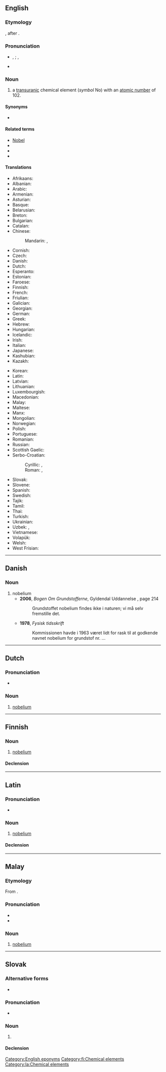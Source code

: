 {{also|Nobelium|nobélium}}
==English==
{{elements|lang=en|No|mendelevium|Md|lawrencium|Lr}}

===Etymology===
{{suffix|en|Nobel|ium}}, after {{w|Alfred Nobel}}.

===Pronunciation===
* {{enPR|nōbĕl'ēəm}}, {{IPA|en|/noʊˈbɛliəm/}}; {{enPR|nōbēl'ēəm}}, {{IPA|en|/noʊˈbiːliəm/}}
* {{audio|en|En-nobelium.oga|Audio}}

===Noun===
{{en-noun|-}}
{{wikipedia}}

# a [[transuranic]] chemical element (''symbol'' No) with an [[atomic number]] of 102.

====Synonyms====
* {{l|en|unnilbium}}

====Related terms====
* [[w:Alfred Nobel|Nobel]]
* {{l|en|Nobel prize}}
* {{l|en|nobelate}}
* {{l|en|Nobelist}}

====Translations====
{{trans-top|chemical element}}
* Afrikaans: {{t+|af|nobelium}}
* Albanian: {{t|sq|nobelium}}
* Arabic: {{t|ar|نُوبِلْيُوم|m|tr=nubilyum}}
* Armenian: {{t|hy|նոբելիում}}
* Asturian: {{t|ast|nobeliu|m}}
* Basque: {{t|eu|nobelioa}}
* Belarusian: {{t|be|нобе́лій|m|sc=Cyrl}}
* Breton: {{t+|br|nobeliom}}
* Bulgarian: {{t|bg|нобе́лий|m}}
* Catalan: {{t+|ca|nobeli}}
* Chinese:
*: Mandarin: {{t+|cmn|鍩}}, {{t+|cmn|锘|tr=nuò}}
* Cornish: {{t|kw|nobelyum}}
* Czech: {{t+|cs|nobelium|n}}
* Danish: {{t+|da|nobelium|n}}
* Dutch: {{t+|nl|nobelium|n}}
* Esperanto: {{t+|eo|nobelio}}
* Estonian: {{t+|et|nobeelium}}
* Faroese: {{t|fo|nobelium|n}}
* Finnish: {{t+|fi|nobelium}}
* French: {{t+|fr|nobélium|m}}
* Friulian: {{t|fur|nobeli}}
* Galician: {{t+|gl|nobelio}}
* Georgian: {{t|ka|ნობელიუმი}}
* German: {{t+|de|Nobelium|n}}
* Greek: {{t+|el|νομπέλιο|n}}
* Hebrew: {{t+|he|נובליום|tr=nobélyum|sc=Hebr}}
* Hungarian: {{t+|hu|nobélium}}
* Icelandic: {{t+|is|nóbelín}}
* Irish: {{t|ga|nóbailiam}}
* Italian: {{t+|it|nobelio|m}}
* Japanese: {{t+|ja|ノーベリウム|tr=nōberiumu}}
* Kashubian: {{t|csb|nobel}}
* Kazakh: {{t+|kk|нобелий|sc=Cyrl}}
{{trans-mid}}
* Korean: {{t+|ko|노벨륨}}
* Latin: {{t+|la|nobelium}}
* Latvian: {{t|lv|nobelijs}}
* Lithuanian: {{t+|lt|nobelis}}
* Luxembourgish: {{t|lb|Nobelium}}
* Macedonian: {{t|mk|нобелиум|m|sc=Cyrl}}
* Malay: {{t|ms|nobelium}}
* Maltese: {{t|mt|nobeljum}}
* Manx: {{t|gv|nobelium}}
* Mongolian: {{t|mn|нобели|sc=Cyrl}}
* Norwegian: {{t|no|nobelium}}
* Polish: {{t+|pl|nobel|m}}
* Portuguese: {{t+|pt|nobélio|m}}
* Romanian: {{t+|ro|nobeliu|n}}
* Russian: {{t+|ru|нобе́лий|m}}
* Scottish Gaelic: {{t|gd|nòbailiam}}
* Serbo-Croatian:
*: Cyrillic: {{t|sh|нобелиjум|m}}, {{t|sh|нобелиj|m}}
*: Roman: {{t|sh|nobelijum}}, {{t+|sh|nobelij}}
* Slovak: {{t|sk|nobelium|n}}
* Slovene: {{t+|sl|nobelij}}
* Spanish: {{t+|es|nobelio|m}}
* Swedish: {{t+|sv|nobelium}}
* Tajik: {{t|tg|нобелий|sc=Cyrl}}
* Tamil: {{t|ta|நோபெலியம்|sc=Taml}}
* Thai: {{t|th|โนเบเลียม}}
* Turkish: {{t+|tr|nobelyum}}
* Ukrainian: {{t|uk|нобе́лій|m|sc=Cyrl}}
* Uzbek: {{t|uz|nobeliy}}, {{t|uz|нобелий|tr=nobeliy|sc=Cyrl}}
* Vietnamese: {{t|vi|nobeli}}
* Volapük: {{t+|vo|nobelin}}
* Welsh: {{t|cy|nobeliwm}}
* West Frisian: {{t|fy|nobelium}}
{{trans-bottom}}

[[Category:English eponyms]]

----

==Danish==

===Noun===
{{da-noun}}

# nobelium
#* '''2006''', ''Bogen Om Grundstofferne'', Gyldendal Uddannelse {{ISBN|9788702050080}}, page 214
#*: Grundstoffet nobelium findes ikke i naturen; vi må selv fremstille det.
#* '''1978''', ''Fysisk tidsskrift''
#*: Kommissionen havde i 1963 været lidt for rask til at godkende navnet nobelium for grundstof nr. ...

----

==Dutch==
{{wikipedia|lang=nl}}
{{elements|No|mendelevium|Md|lawrencium|Lr|lang=nl}}

===Pronunciation===
* {{audio|nl|Nl-nobelium.ogg|Audio}}

===Noun===
{{nl-noun|n|-|-}}

# [[#English|nobelium]]

----

==Finnish==
{{wikipedia|lang=fi}}

===Noun===
{{fi-noun}}

# [[#English|nobelium]]

====Declension====
{{fi-decl-risti|nobelium|||a|i=0}}

[[Category:fi:Chemical elements]]

----

==Latin==
{{wikipedia|lang=la}}

===Pronunciation===
* {{la-IPA|nōbēlium}}

===Noun===
{{la-noun|nōbēlium<2.-ium>}}

# [[#English|nobelium]]

====Declension====
{{la-ndecl|nōbēlium<2.-ium>}}

[[Category:la:Chemical elements]]

----

==Malay==
{{wikipedia|lang=ms}}
{{elements|No|mendelevium|Md|lawrensium|Lr|lang=ms}}

===Etymology===
From {{etyl|en|ms}} {{m|en|nobelium}}.

===Pronunciation===
* {{IPA|ms|[nobɛliom]|[nobɛliəm]}}
* {{rhymes|ms|iom|jom|om}}

===Noun===
{{head|ms|noun}}

# [[#English|nobelium]] {{gloss|chemical element}}

----

==Slovak==
{{elements|No|mendelevium|Md|lawrencium|Lr|lang=sk}}

===Alternative forms===
* {{l|sk|nobélium}}

===Pronunciation===
* {{IPA|sk|/ˈnɔbɛlium/}}

===Noun===
{{sk-noun|g=n|gen=nobelia|decl=mesto}}

# {{l|en|nobelium}} {{gloss|element}}

====Declension====
{{sk-decl-noun-sg|nobelium|nobelia|nobeliu|nobelium|nobeliu|nobeliom}}